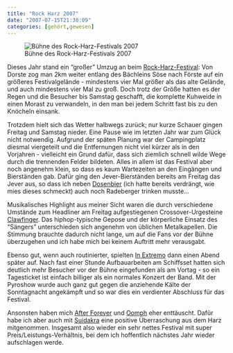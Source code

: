 ```yaml
---
title: "Rock Harz 2007"
date: "2007-07-15T21:30:09"
categories: [gehört,gewesen]
---
```


![Bühne des Rock-Harz-Festivals 2007](rockharz_buehne.jpg)

Dieses Jahr stand ein "großer" Umzug an beim [Rock-Harz-Festival](http://www.eseltreiber.de/rockharz): Von Dorste zog man 2km weiter entlang des Bächleins Söse nach Förste auf ein größeres Festivalgelände - mindestens vier Mal größer als das alte Gelände, und auch mindestens vier Mal zu groß. Doch trotz der Größe hatten es der Regen und die Besucher bis Samstag geschafft, die komplette Kuhweide in einen Morast zu verwandeln, in den man bei jedem Schritt fast bis zu den Knöcheln einsank.

Trotzdem hielt sich das Wetter halbwegs zurück; nur kurze Schauer gingen Freitag und Samstag nieder. Eine Pause wie im letzten Jahr war zum Glück nicht notwendig. Aufgrund der späten Planung war der Campingplatz diesmal viergeteilt und die Entfernungen nicht viel kürzer als in den Vorjahren - vielleicht ein Grund dafür, dass sich ziemlich schnell wilde Wege durch die trennenden Felder bildeten. Alles in allem ist das Festival aber noch angenehm klein, so dass es kaum Wartezeiten an den Eingängen und Bierständen gab. Dafür ging den Jever-Bierständen bereits am Freitag das Jever aus, so dass ich neben [Dosenbier](/blog/2007/07/06/dosenbier/) (ich hatte bereits verdrängt, wie mies dieses schmeckt) auch noch Radeberger trinken musste...

Musikalisches Highlight aus meiner Sicht waren die durch verschiedene Umstände zum Headliner am Freitag aufgestiegenen Crossover-Urgesteine [Clawfinger](http://www.clawfinger.net/). Das hiphop-typische Gepose und der körperliche Einsatz des "Sängers" unterschieden sich angenehm von üblichen Metalkapellen. Die Stimmung brauchte dadurch nicht lange, um auf die Fans vor der Bühne überzugehen und ich habe mich bei keinem Auftritt mehr verausgabt.

Ebenso gut, wenn auch routinierter, spielten [In Extremo](http://www.inextremo.de) dann einen Abend später auf. Nach fast einer Stunde Aufbauarbeiten am Schiffsset hatten sich deutlich mehr Besucher vor der Bühne eingefunden als am Vortag - so ein Tagesticket ist einfach billiger als ein normales Konzert der Band. Mit der Pyroshow wurde auch ganz gut gegen die anziehende Kälte der Sonntagnacht angekämpft und so war dies ein verdienter Abschluss für das Festival.

Ansonsten haben mich [After Forever](http://www.afterforever.com) und [Oomph](http://www.oomph.de/) eher enttäuscht. Dafür habe ich aber auch mit [Suidakra](http://www.suidakra.com/) eine positive Überraschung aus dem Harz mitgenommen. Insgesamt also wieder ein sehr nettes Festival mit super Preis/Leistungs-Verhältnis, bei dem ich hoffentlich nächstes Jahr wieder aufschlagen werde.
